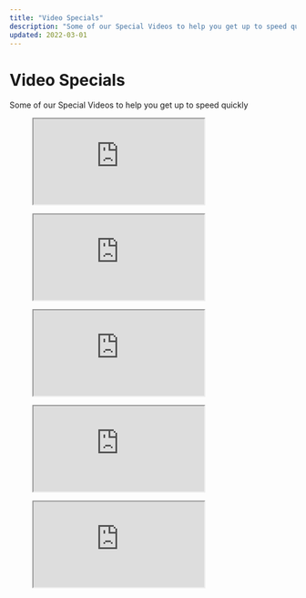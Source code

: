 ```yaml
---
title: "Video Specials"
description: "Some of our Special Videos to help you get up to speed quickly with Cornucopias."
updated: 2022-03-01
---
```


# Video Specials  

Some of our Special Videos to help you get up to speed quickly  

<figure className="yt-embed">
  <iframe 
    src="https://www.youtube.com/embed/Wz15QrOURpo?si=OPqgUsPOhTZXRZYt" 
    title="Video 1"
    allow="accelerometer; autoplay; clipboard-write; encrypted-media; gyroscope; picture-in-picture; web-share" 
    referrerPolicy="strict-origin-ancestors" 
    allowFullScreen
  ></iframe>
</figure>  

<figure className="yt-embed">
  <iframe 
    src="https://www.youtube.com/embed/MbH4B9X_Szw?si=n3F3tSxSbXPQpJbH" 
    title="Video 2"
    allow="accelerometer; autoplay; clipboard-write; encrypted-media; gyroscope; picture-in-picture; web-share" 
    referrerPolicy="strict-origin-ancestors" 
    allowFullScreen
  ></iframe>
</figure>  

<figure className="yt-embed">
  <iframe 
    src="https://www.youtube.com/embed/v52pdDdPzMw?si=NWAbgXIZneGWjhg-" 
    title="Video 3"
    allow="accelerometer; autoplay; clipboard-write; encrypted-media; gyroscope; picture-in-picture; web-share" 
    referrerPolicy="strict-origin-ancestors" 
    allowFullScreen
  ></iframe>
</figure>  

<figure className="yt-embed">
  <iframe 
    src="https://www.youtube.com/embed/ywNfYMQZK8Q?si=eIVKkdClQl1SS7ag" 
    title="Video 4"
    allow="accelerometer; autoplay; clipboard-write; encrypted-media; gyroscope; picture-in-picture; web-share" 
    referrerPolicy="strict-origin-ancestors" 
    allowFullScreen
  ></iframe>
</figure>  

<figure className="yt-embed">
  <iframe 
    src="https://www.youtube.com/embed/aL_4dTFKyJk?si=cFdwDJmtKN6MEnHT" 
    title="Video 5"
    allow="accelerometer; autoplay; clipboard-write; encrypted-media; gyroscope; picture-in-picture; web-share" 
    referrerPolicy="strict-origin-ancestors" 
    allowFullScreen
  ></iframe>
</figure>  
